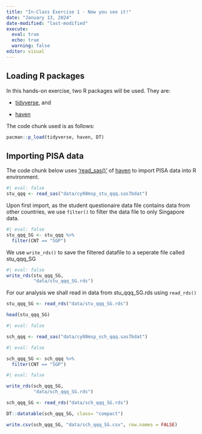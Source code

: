 ```yaml
---
title: "In-Class Exercise 1 - Now you see it!"
date: "January 13, 2024"
date-modified: "last-modified"
execute: 
  eval: true
  echo: true
  warning: false
editor: visual  
---
```


## Loading R packages

In this hands-on exercise, two R packages will be used. They are:

-   [tidyverse](https://www.tidyverse.org/), and

-   [haven](https://haven.tidyverse.org/)

The code chunk used is as follows:

```r
pacman::p_load(tidyverse, haven, DT)
```

## Importing PISA data

The code chunk below uses ['read_sas()'](https://haven.tidyverse.org/reference/read_sas.html) of [haven](https://haven.tidyverse.org/) to import PISA data into R environment.

```r
#| eval: false
stu_qqq <- read_sas("data/cy08msp_stu_qqq.sas7bdat")

```

Upon first import, as the student questionaire data file contains data from other countries, we use `filter()` to filter the data file to only Singapore data.

```r
#| eval: false
stu_qqq_SG <- stu_qqq %>%
  filter(CNT == "SGP")
```

We use `write_rds()` to save the filtered datafile to a seperate file called stu_qqq_SG

```r
#| eval: false
write_rds(stu_qqq_SG,
          "data/stu_qqq_SG.rds")
```

For our analysis we shall read in data from stu_qqq_SG.rds using `read_rds()`

```r
stu_qqq_SG <- read_rds("data/stu_qqq_SG.rds")
```

```r
head(stu_qqq_SG)
```

```r
#| eval: false

sch_qqq <- read_sas("data/cy08msp_sch_qqq.sas7bdat")
```

```r
#| eval: false

sch_qqq_SG <- sch_qqq %>%
  filter(CNT == "SGP")
```

```r
#| eval: false

write_rds(sch_qqq_SG,
          "data/sch_qqq_SG.rds")
```

```r
sch_qqq_SG <- read_rds("data/sch_qqq_SG.rds")
```

```r
DT::datatable(sch_qqq_SG, class= "compact")
```

```r
write.csv(sch_qqq_SG, "data/sch_qqq_SG.csv", row.names = FALSE)
```

